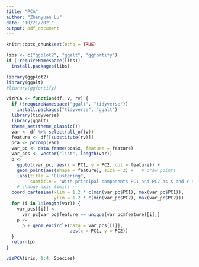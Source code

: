 ```yaml
---
title: "PCA"
author: "Zhenyuan Lu"
date: "10/21/2021"
output: pdf_document
---
```


```r
knitr::opts_chunk$set(echo = TRUE)
```


```r
libs <- c("ggplot2", "ggalt", "ggfortify")
if (!requireNamespace(libs))
  install.packages(libs)

library(ggplot2)
library(ggalt)
#library(ggfortify)

vizPCA <- function(df, v, rv) {
  if (!requireNamespace("ggalt", "tidyverse"))
    install.packages("tidyverse", "ggalt")
  library(tidyverse)
  library(ggalt)
  theme_set(theme_classic())
  var <- df %>% select(all_of(v))
  feature <- df[[substitute(rv)]]
  pca <- prcomp(var)
  var_pc <- data.frame(pca$x, feature = feature)
  var_pcs <- vector("list", length(var))
  p <-
    ggplot(var_pc, aes(x = PC1, y = PC2, col = feature)) +
    geom_point(aes(shape = feature), size = 2) +   # draw points
    labs(title = "Clustering",
         subtitle = "With principal components PC1 and PC2 as X and Y axis") +
    # change axis limits ----
  coord_cartesian(xlim = 1.2 * c(min(var_pc$PC1), max(var_pc$PC1)),
                  ylim = 1.2 * c(min(var_pc$PC2), max(var_pc$PC2)))
  for (i in 1:length(var)) {
    var_pcs[[i]] <-
      var_pc[var_pc$feature == unique(var_pc$feature)[i],]
    p <-
      p + geom_encircle(data = var_pcs[[i]],
                        aes(x = PC1, y = PC2))
  }
  return(p)
}

vizPCA(iris, 1:4, Species)
```
